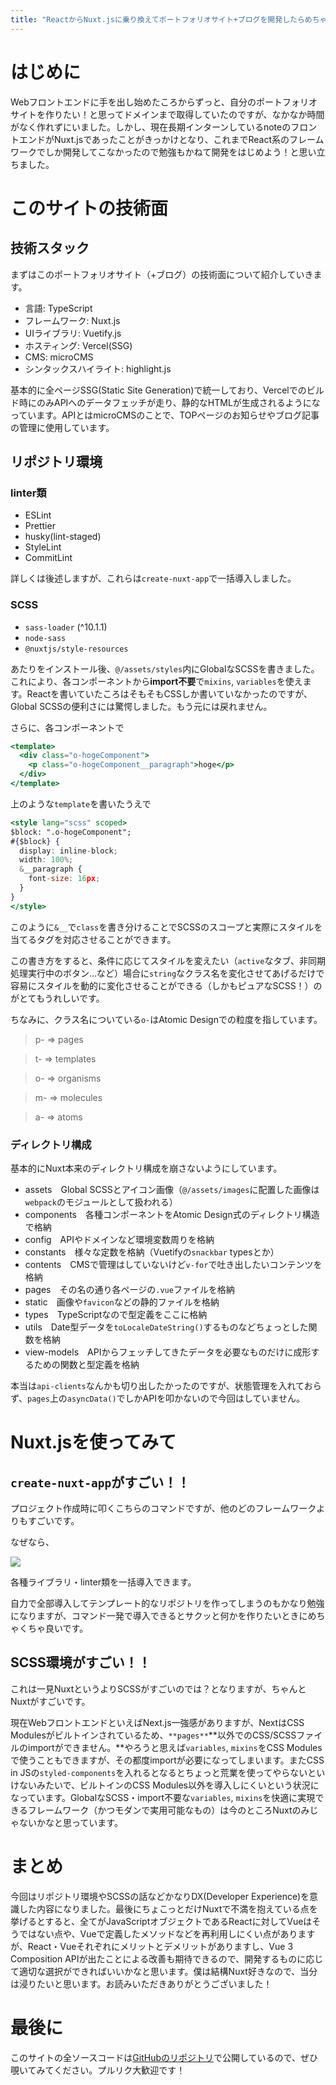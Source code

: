 ```yaml
---
title: "ReactからNuxt.jsに乗り換えてポートフォリオサイト+ブログを開発したらめちゃくちゃ快適だった件"
---
```


# はじめに

Webフロントエンドに手を出し始めたころからずっと、自分のポートフォリオサイトを作りたい！と思ってドメインまで取得していたのですが、なかなか時間がなく作れずにいました。しかし、現在長期インターンしているnoteのフロントエンドがNuxt.jsであったことがきっかけとなり、これまでReact系のフレームワークでしか開発してこなかったので勉強もかねて開発をはじめよう！と思い立ちました。

# このサイトの技術面

## 技術スタック

まずはこのポートフォリオサイト（+ブログ）の技術面について紹介していきます。

- 言語: TypeScript
- フレームワーク: Nuxt.js
- UIライブラリ: Vuetify.js
- ホスティング: Vercel(SSG)
- CMS: microCMS
- シンタックスハイライト: highlight.js

基本的に全ページSSG(Static Site Generation)で統一しており、Vercelでのビルド時にのみAPIへのデータフェッチが走り、静的なHTMLが生成されるようになっています。APIとはmicroCMSのことで、TOPページのお知らせやブログ記事の管理に使用しています。

## リポジトリ環境

### linter類

- ESLint
- Prettier
- husky(lint-staged)
- StyleLint
- CommitLint

詳しくは後述しますが、これらは`create-nuxt-app`で一括導入しました。

### SCSS

- `sass-loader` (^10.1.1)
- `node-sass`
- `@nuxtjs/style-resources`

あたりをインストール後、`@/assets/styles`内にGlobalなSCSSを書きました。これにより、各コンポーネントから**import不要**で`mixins`, `variables`を使えます。Reactを書いていたころはそもそもCSSしか書いていなかったのですが、Global SCSSの便利さには驚愕しました。もう元には戻れません。

さらに、各コンポーネントで

```jsx
<template>
  <div class="o-hogeComponent">
    <p class="o-hogeComponent__paragraph">hoge</p>
  </div>
</template>
```

上のような`template`を書いたうえで

```jsx
<style lang="scss" scoped>
$block: ".o-hogeComponent";
#{$block} {
  display: inline-block;
  width: 100%;
  &__paragraph {
    font-size: 16px;
  }
}
</style>
```

このように`&__`で`class`を書き分けることでSCSSのスコープと実際にスタイルを当てるタグを対応させることができます。

この書き方をすると、条件に応じてスタイルを変えたい（`active`なタブ、非同期処理実行中のボタン…など）場合に`string`なクラス名を変化させてあげるだけで容易にスタイルを動的に変化させることができる（しかもピュアなSCSS！）のがとてもうれしいです。

ちなみに、クラス名についている`o-`はAtomic Designでの粒度を指しています。

> p- => pages

> t- => templates

> o- => organisms

> m- => molecules

> a- => atoms

### ディレクトリ構成

基本的にNuxt本来のディレクトリ構成を崩さないようにしています。

- assets　Global SCSSとアイコン画像（`@/assets/images`に配置した画像は`webpack`のモジュールとして扱われる）
- components　各種コンポーネントをAtomic Design式のディレクトリ構造で格納
- config　APIやドメインなど環境変数周りを格納
- constants　様々な定数を格納（Vuetifyの`snackbar` typesとか）
- contents　CMSで管理はしていないけど`v-for`で吐き出したいコンテンツを格納
- pages　その名の通り各ページの`.vue`ファイルを格納
- static　画像や`favicon`などの静的ファイルを格納
- types　TypeScriptなので型定義をここに格納
- utils　Date型データを`toLocaleDateString()`するものなどちょっとした関数を格納
- view-models　APIからフェッチしてきたデータを必要なものだけに成形するための関数と型定義を格納

本当は`api-clients`なんかも切り出したかったのですが、状態管理を入れておらず、`pages`上の`asyncData()`でしかAPIを叩かないので今回はしていません。

# Nuxt.jsを使ってみて

## `create-nuxt-app`がすごい！！

プロジェクト作成時に叩くこちらのコマンドですが、他のどのフレームワークよりもすごいです。

なぜなら、

![](https://images.microcms-assets.io/assets/da85014d1c1e441f9602d537a0361842/02064343d6834901930feed8b6308999/create-nuxt-app.jpg)

各種ライブラリ・linter類を一括導入できます。

自力で全部導入してテンプレート的なリポジトリを作ってしまうのもかなり勉強になりますが、コマンド一発で導入できるとサクッと何かを作りたいときにめちゃくちゃ良いです。

## SCSS環境がすごい！！

これは一見NuxtというよりSCSSがすごいのでは？となりますが、ちゃんとNuxtがすごいです。

現在WebフロントエンドといえばNext.js一強感がありますが、NextはCSS Modulesがビルトインされているため、`**pages**`**以外でのCSS/SCSSファイルのimportができません。**やろうと思えば`variables`, `mixins`をCSS Modulesで使うこともできますが、その都度importが必要になってしまいます。またCSS in JSの`styled-components`を入れるとなるとちょっと荒業を使ってやらないといけないみたいで、ビルトインのCSS Modules以外を導入しにくいという状況になっています。GlobalなSCSS・import不要な`variables`, `mixins`を快適に実現できるフレームワーク（かつモダンで実用可能なもの）は今のところNuxtのみじゃないかなと思っています。

# まとめ

今回はリポジトリ環境やSCSSの話などかなりDX(Developer Experience)を意識した内容になりました。最後にちょこっとだけNuxtで不満を抱えている点を挙げるとすると、全てがJavaScriptオブジェクトであるReactに対してVueはそうではない点や、Vueで定義したメソッドなどを再利用しにくい点がありますが、React・Vueそれぞれにメリットとデメリットがありますし、Vue 3 Composition APIが出たことによる改善も期待できるので、開発するものに応じて適切な選択ができればいいかなと思います。僕は結構Nuxt好きなので、当分は浸りたいと思います。お読みいただきありがとうございました！

# 最後に

このサイトの全ソースコードは[GitHubのリポジトリ](https://github.com/horri1520/portfolio-site-v2)で公開しているので、ぜひ覗いてみてください。プルリク大歓迎です！